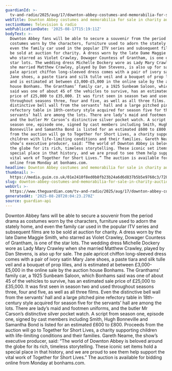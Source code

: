 ```yaml
---
guardianId: >-
  tv-and-radio/2025/aug/17/downton-abbey-costumes-and-memorabilia-for-sale-in-charity-auction
webTitle: Downton Abbey costumes and memorabilia for sale in charity auction
sectionName: Television & radio
webPublicationDate: '2025-08-17T15:19:11Z'
bodyText: >-
  Downton Abbey fans will be able to secure a souvenir from the period drama as
  costumes worn by the characters, furniture used to adorn the stately home, and
  even the family car used in the popular ITV series and subsequent films are to
  be sold at auction for charity. A dress worn by the late Dame Maggie Smith,
  who starred as Violet Crawley, Dowager Countess of Grantham, is one of the
  star lots. The wedding dress Michelle Dockery wore as Lady Mary Crawley when
  she married Matthew Crawley, played by Dan Stevens, is also up for sale. The
  pale apricot chiffon long-sleeved dress comes with a pair of ivory satin Mary
  Jane shoes, a paste tiara and silk tulle veil and a bouquet of prop lilies,
  and is estimated at between £3,000-£5,000 in the online sale by the auction
  house Bonhams. The Granthams’ family car, a 1925 Sunbeam Saloon, which Bonhams
  said was one of about 45 of the vehicles to survive, has an estimated sale
  price of £25,000 to £35,000. It was first seen in season two and used
  throughout seasons three, four and five, as well as all three films. Even the
  distinctive bell wall from the servants’ hall and a large pitched pine
  refectory table in 18th-century style acquired for season five for the
  servants’ hall are among the lots. There are lady’s maid and footmen uniforms,
  and the butler Mr Carson’s distinctive silver pocket watch. A script from
  season one, episode one, signed by cast members including Smith, Hugh
  Bonneville and Samantha Bond is listed for an estimated £600 to £800. Proceeds
  from the auction will go to Together for Short Lives, a charity supporting
  children with life-limiting conditions and their families. Gareth Neame, the
  show’s executive producer, said: “The world of Downton Abbey is beloved around
  the globe for its rich, timeless storytelling. These iconic set items hold a
  special place in that history, and we are proud to see them help support the
  vital work of Together for Short Lives.” The auction is available for bidding
  online from Monday at bonhams.com.
headline: Downton Abbey costumes and memorabilia for sale in charity auction
thumbnail: >-
  https://media.guim.co.uk/01e2410f8ed0b8fb23b24a6d6d837b5b5e9760c3/728_0_3640_2912/500.jpg
slug: downton-abbey-costumes-and-memorabilia-for-sale-in-charity-auction
webUrl: >-
  https://www.theguardian.com/tv-and-radio/2025/aug/17/downton-abbey-costumes-and-memorabilia-for-sale-in-charity-auction
generatedAt: '2025-08-28T20:04:23.270Z'
source: guardian-api
---
```

Downton Abbey fans will be able to secure a souvenir from the period drama as costumes worn by the characters, furniture used to adorn the stately home, and even the family car used in the popular ITV series and subsequent films are to be sold at auction for charity. A dress worn by the late Dame Maggie Smith, who starred as Violet Crawley, Dowager Countess of Grantham, is one of the star lots. The wedding dress Michelle Dockery wore as Lady Mary Crawley when she married Matthew Crawley, played by Dan Stevens, is also up for sale. The pale apricot chiffon long-sleeved dress comes with a pair of ivory satin Mary Jane shoes, a paste tiara and silk tulle veil and a bouquet of prop lilies, and is estimated at between £3,000-£5,000 in the online sale by the auction house Bonhams. The Granthams’ family car, a 1925 Sunbeam Saloon, which Bonhams said was one of about 45 of the vehicles to survive, has an estimated sale price of £25,000 to £35,000. It was first seen in season two and used throughout seasons three, four and five, as well as all three films. Even the distinctive bell wall from the servants’ hall and a large pitched pine refectory table in 18th-century style acquired for season five for the servants’ hall are among the lots. There are lady’s maid and footmen uniforms, and the butler Mr Carson’s distinctive silver pocket watch. A script from season one, episode one, signed by cast members including Smith, Hugh Bonneville and Samantha Bond is listed for an estimated £600 to £800. Proceeds from the auction will go to Together for Short Lives, a charity supporting children with life-limiting conditions and their families. Gareth Neame, the show’s executive producer, said: “The world of Downton Abbey is beloved around the globe for its rich, timeless storytelling. These iconic set items hold a special place in that history, and we are proud to see them help support the vital work of Together for Short Lives.” The auction is available for bidding online from Monday at bonhams.com.
